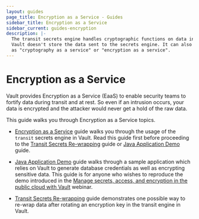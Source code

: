 ```yaml
---
layout: guides
page_title: Encryption as a Service - Guides
sidebar_title: Encryption as a Service
sidebar_current: guides-encryption
description: |-
  The transit secrets engine handles cryptographic functions on data in-transit.
  Vault doesn't store the data sent to the secrets engine. It can also be viewed
  as "cryptography as a service" or "encryption as a service".
---
```


# Encryption as a Service

Vault provides Encryption as a Service (EaaS) to enable security teams to
fortify data during transit and at rest. So even if an intrusion occurs, your
data is encrypted and the attacker would never get a hold of the raw data.

This guide walks you through Encryption as a Service topics.

- [Encryption as a Service](/guides/encryption/transit.html) guide walks you
  through the usage of the `transit` secrets engine in Vault.
  Read this guide first before proceeding to the [Transit Secrets
  Re-wrapping](/guides/encryption/transit-rewrap.html) guide or [Java Application
  Demo](/guides/encryption/spring-demo.html) guide.

- [Java Application Demo](/guides/encryption/spring-demo.html) guide walks
  through a sample application which relies on Vault to generate database
  credentials as well as encrypting sensitive data. This guide is for anyone who
  wishes to reproduce the demo introduced in
  the [Manage secrets, access, and encryption in the public cloud with Vault](https://www.hashicorp.com/resources/solutions-engineering-webinar-series-episode-2-vault)
  webinar.

- [Transit Secrets Re-wrapping](/guides/encryption/transit-rewrap.html) guide
  demonstrates one possible way to re-wrap data after rotating an encryption key
  in the transit engine in Vault.
